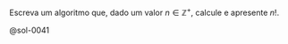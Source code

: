 <!-- n! -->
::: {#exr-0041}
Escreva um algoritmo que, dado um valor $n \in \mathbb{Z}^+$, calcule e apresente $n!$.

@sol-0041
:::